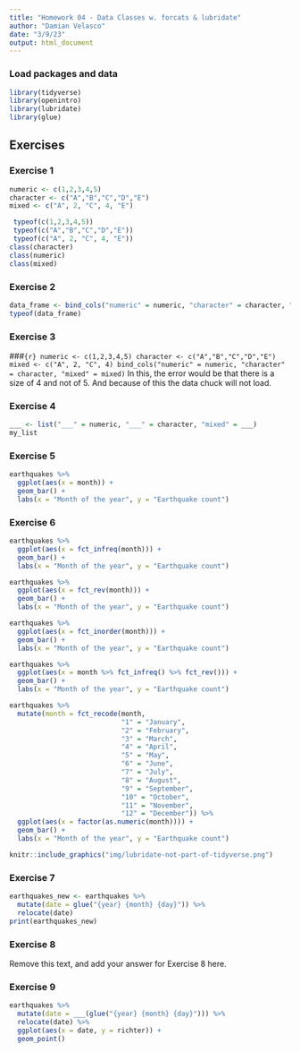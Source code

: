 ```yaml
---
title: "Homework 04 - Data Classes w. forcats & lubridate"
author: "Damian Velasco"
date: "3/9/23"
output: html_document
---
```


### Load packages and data

```r
library(tidyverse)
library(openintro) 
library(lubridate)
library(glue)
```

## Exercises

### Exercise 1

```r

numeric <- c(1,2,3,4,5)
character <- c("A","B","C","D","E")
mixed <- c("A", 2, "C", 4, "E")

 typeof(c(1,2,3,4,5))
 typeof(c("A","B","C","D","E"))
 typeof(c("A", 2, "C", 4, "E"))
class(character)
class(numeric)
class(mixed)
```
### Exercise 2

```r
data_frame <- bind_cols("numeric" = numeric, "character" = character, "mixed" = mixed)
typeof(data_frame)
```
### Exercise 3

###```{r}
numeric <- c(1,2,3,4,5)
character <- c("A","B","C","D","E")
mixed <- c("A", 2, "C", 4)
bind_cols("numeric" = numeric, "character" = character, "mixed" = mixed)
```
In this, the error would be that there is a size of 4 and not of 5. And because of this the data chuck will not load. 

### Exercise 4

```r
___ <- list("___" = numeric, "___" = character, "mixed" = ___)
my_list
```

### Exercise 5

```r
earthquakes %>% 
  ggplot(aes(x = month)) +
  geom_bar() +
  labs(x = "Month of the year", y = "Earthquake count")
```

### Exercise 6


```r
earthquakes %>% 
  ggplot(aes(x = fct_infreq(month))) +
  geom_bar() +
  labs(x = "Month of the year", y = "Earthquake count")
```

```r
earthquakes %>% 
  ggplot(aes(x = fct_rev(month))) +
  geom_bar() +
  labs(x = "Month of the year", y = "Earthquake count")
```

```r
earthquakes %>% 
  ggplot(aes(x = fct_inorder(month))) +
  geom_bar() +
  labs(x = "Month of the year", y = "Earthquake count")
```

```r
earthquakes %>% 
  ggplot(aes(x = month %>% fct_infreq() %>% fct_rev())) +
  geom_bar() +
  labs(x = "Month of the year", y = "Earthquake count")
```

```r
earthquakes %>% 
  mutate(month = fct_recode(month,
                            "1" = "January",
                            "2" = "February",
                            "3" = "March",
                            "4" = "April",
                            "5" = "May",
                            "6" = "June",
                            "7" = "July",
                            "8" = "August",
                            "9" = "September",
                            "10" = "October",
                            "11" = "November",
                            "12" = "December")) %>% 
  ggplot(aes(x = factor(as.numeric(month)))) +
  geom_bar() +
  labs(x = "Month of the year", y = "Earthquake count")
```

```r
knitr::include_graphics("img/lubridate-not-part-of-tidyverse.png")
```
### Exercise 7


```r
earthquakes_new <- earthquakes %>% 
  mutate(date = glue("{year} {month} {day}")) %>% 
  relocate(date)
print(earthquakes_new)
```


### Exercise 8

Remove this text, and add your answer for Exercise 8 here.

### Exercise 9
```r
earthquakes %>% 
  mutate(date = ___(glue("{year} {month} {day}"))) %>% 
  relocate(date) %>% 
  ggplot(aes(x = date, y = richter)) +
  geom_point() 
```


